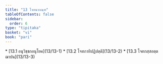 ```yaml
---
title: "13 โจทนากณฺฑ"
tableOfContents: false
sidebar:
  order: 6
type: "tipitaka"
basket: "vi"
book: "pari"
---
```



<DynamicBreadcrumb />



<TableOfContents book="pari" section="13">
* [13.1 อนุวิชฺชกอนุโยค](13/13-1)
* [13.2 โจทกาทิปฏิปตฺติ](13/13-2)
* [13.3 โจทกสฺสอตฺตฌาปน](13/13-3)
</TableOfContents>